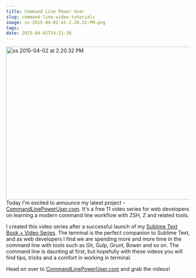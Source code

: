 ```yaml
---
title: Command Line Power User
slug: command-line-video-tutorials
image: ss-2015-04-02-at-2.20.32-PM.png
tags: 
date: 2015-04-02T14:21:38
---
```


<img src="ss-2015-04-02-at-2.20.32-PM-650x425.png" alt="ss 2015-04-02 at 2.20.32 PM" width="640" height="418" class="aligncenter size-large wp-image-3480" />
Today I'm excited to announce my latest project - <a href="http://CommandLinePowerUser.com">CommandLinePowerUser.com</a>. It's a free 11 video series for web developers on learning a modern command line workflow with ZSH, Z and related tools.

I created this video series after a successful launch of my <a href="https://SublimeTextBook.com">Sublime Text Book + Video Series</a>. The terminal is the perfect companion to Sublime Text, and as web developers I find we are spending more and more time in the command line with tools such as Git, Gulp, Grunt, Bower and so on. The command line is daunting at first, but hopefully with these videos you will find tips, tricks and a comfort in working in terminal.

Head on over to <a href="http://CommandLinePowerUser.com">CommandLinePowerUser.com</a> and grab the videos!